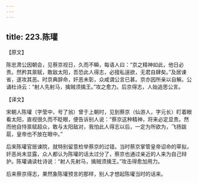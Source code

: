 ```yaml
---
---
---
```

title: 223.陈瓘
---



【原文】

陈忠肃公因朝会，见蔡京视日，久而不瞬，每语人曰：“京之精神如此，他日必贵。然矜其禀赋，敢敌太阳，吾恐此人得志，必擅私逞欲，无君自肆矣。”及居谏省，遂攻其恶。时京典辞命，奸恶未彰，众咸谓公言已甚。京亦因所亲以自解。公诵杜诗云：“射人先射马，擒贼须擒王。”攻之愈力。后京得志，人始追思公言。

【译文】

宋朝人陈瓘（字莹中，号了翁）曾于上朝时，见到蔡京（仙游人，字元长）盯着眼看太阳，直视很久而不眨眼，便告诉别人说：“蔡京这种精神，将来必定显贵。然而他自恃禀赋超众，敢与太阳敌对，我怕此人得志以后，一定为所欲为，飞扬跋扈，皇帝也不放在眼中。”

后来陈瓘官居谏院，就特别留意检举蔡京的过错。当时蔡京掌管皇帝诏命的草拟，奸恶尚未显露，众人都认为陈瓘的话太过分了，蔡京也通过亲近的人来为自己辩护。陈瓘诵读杜诗说：“射人先射马，擒贼须擒王。”攻击得愈加用力。

后来蔡京得志，果然象陈瓘预言的那样，别人才想起陈瓘当时的话来。
